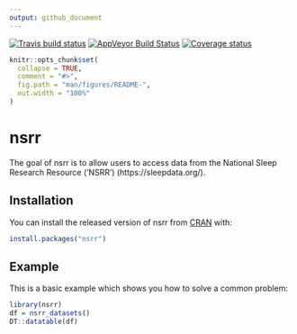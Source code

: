 ```yaml
---
output: github_document
---
```


[![Travis build status](https://travis-ci.com/muschellij2/nsrr.svg?branch=master)](https://travis-ci.com/muschellij2/nsrr)
[![AppVeyor Build Status](https://ci.appveyor.com/api/projects/status/github/muschellij2/nsrr?branch=master&svg=true)](https://ci.appveyor.com/project/muschellij2/nsrr)
[![Coverage status](https://codecov.io/gh/muschellij2/nsrr/branch/master/graph/badge.svg)](https://codecov.io/gh/muschellij2/nsrr)

<!-- README.md is generated from README.Rmd. Please edit that file -->

```r
knitr::opts_chunk$set(
  collapse = TRUE,
  comment = "#>",
  fig.path = "man/figures/README-",
  out.width = "100%"
)
```
# nsrr

<!-- badges: start -->
<!-- badges: end -->

The goal of nsrr is to allow users to access data from the National Sleep Research Resource ('NSRR') (https://sleepdata.org/).

## Installation

You can install the released version of nsrr from [CRAN](https://CRAN.R-project.org) with:

``` r
install.packages("nsrr")
```

## Example

This is a basic example which shows you how to solve a common problem:

```r
library(nsrr)
df = nsrr_datasets()
DT::datatable(df)
```
